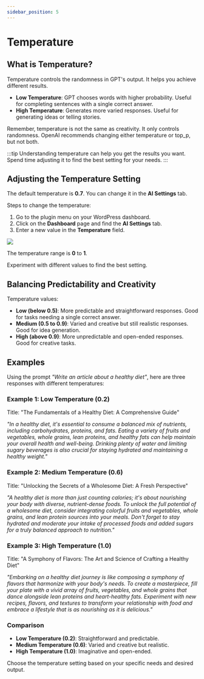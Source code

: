 ```yaml
---
sidebar_position: 5
---
```



# Temperature

## What is Temperature?

Temperature controls the randomness in GPT's output. It helps you achieve different results.

- **Low Temperature**: GPT chooses words with higher probability. Useful for completing sentences with a single correct answer.
- **High Temperature**: Generates more varied responses. Useful for generating ideas or telling stories.

Remember, temperature is not the same as creativity. It only controls randomness. OpenAI recommends changing either temperature or top_p, but not both.

:::tip
Understanding temperature can help you get the results you want. Spend time adjusting it to find the best setting for your needs.
:::

## Adjusting the Temperature Setting

The default temperature is **0.7**. You can change it in the **AI Settings** tab.

Steps to change the temperature:

1. Go to the plugin menu on your WordPress dashboard.
2. Click on the **Dashboard** page and find the **AI Settings** tab.
3. Enter a new value in the **Temperature** field.

<img src={Temperature} />

The temperature range is **0** to **1**.

Experiment with different values to find the best setting.

## Balancing Predictability and Creativity

Temperature values:

- **Low (below 0.5)**: More predictable and straightforward responses. Good for tasks needing a single correct answer.
- **Medium (0.5 to 0.9)**: Varied and creative but still realistic responses. Good for idea generation.
- **High (above 0.9)**: More unpredictable and open-ended responses. Good for creative tasks.

## Examples

Using the prompt *"Write an article about a healthy diet"*, here are three responses with different temperatures:

### Example 1: Low Temperature (0.2)

Title: "The Fundamentals of a Healthy Diet: A Comprehensive Guide"

*"In a healthy diet, it's essential to consume a balanced mix of nutrients, including carbohydrates, proteins, and fats. Eating a variety of fruits and vegetables, whole grains, lean proteins, and healthy fats can help maintain your overall health and well-being. Drinking plenty of water and limiting sugary beverages is also crucial for staying hydrated and maintaining a healthy weight."*

### Example 2: Medium Temperature (0.6)

Title: "Unlocking the Secrets of a Wholesome Diet: A Fresh Perspective"

*"A healthy diet is more than just counting calories; it's about nourishing your body with diverse, nutrient-dense foods. To unlock the full potential of a wholesome diet, consider integrating colorful fruits and vegetables, whole grains, and lean protein sources into your meals. Don't forget to stay hydrated and moderate your intake of processed foods and added sugars for a truly balanced approach to nutrition."*

### Example 3: High Temperature (1.0)

Title: "A Symphony of Flavors: The Art and Science of Crafting a Healthy Diet"

*"Embarking on a healthy diet journey is like composing a symphony of flavors that harmonize with your body's needs. To create a masterpiece, fill your plate with a vivid array of fruits, vegetables, and whole grains that dance alongside lean proteins and heart-healthy fats. Experiment with new recipes, flavors, and textures to transform your relationship with food and embrace a lifestyle that is as nourishing as it is delicious."*

### Comparison

- **Low Temperature (0.2)**: Straightforward and predictable.
- **Medium Temperature (0.6)**: Varied and creative but realistic.
- **High Temperature (1.0)**: Imaginative and open-ended.

Choose the temperature setting based on your specific needs and desired output.
